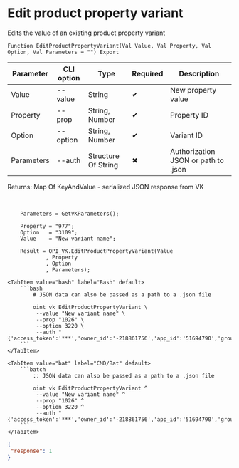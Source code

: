 ﻿---
sidebar_position: 6
---


# Edit product property variant
 Edits the value of an existing product property variant



`Function EditProductPropertyVariant(Val Value, Val Property, Val Option, Val Parameters = "") Export`

  | Parameter | CLI option | Type | Required | Description |
  |-|-|-|-|-|
  | Value | --value | String | &#x2714; | New property value |
  | Property | --prop | String, Number | &#x2714; | Property ID |
  | Option | --option | String, Number | &#x2714; | Variant ID |
  | Parameters | --auth | Structure Of String | &#x2716; | Authorization JSON or path to .json |

  
  Returns:  Map Of KeyAndValue - serialized JSON response from VK

<br/>




```bsl title="1C:Enterprise/OneScript code example"
    Parameters = GetVKParameters();

    Property = "977";
    Option   = "3109";
    Value    = "New variant name";

    Result = OPI_VK.EditProductPropertyVariant(Value
            , Property
            , Option
            , Parameters);
```
 

 <Tabs>
  
    <TabItem value="bash" label="Bash" default>
        ```bash
            # JSON data can also be passed as a path to a .json file
            
            oint vk EditProductPropertyVariant \
             --value "New variant name" \
             --prop "1026" \
             --option 3220 \
             --auth "{'access_token':'***','owner_id':'-218861756','app_id':'51694790','group_id':'218861756'}"
        ```
    </TabItem>
  
    <TabItem value="bat" label="CMD/Bat" default>
        ```batch
            :: JSON data can also be passed as a path to a .json file
            
            oint vk EditProductPropertyVariant ^
             --value "New variant name" ^
             --prop "1026" ^
             --option 3220 ^
             --auth "{'access_token':'***','owner_id':'-218861756','app_id':'51694790','group_id':'218861756'}"
        ```
    </TabItem>
</Tabs>


```json title="Result"
{
 "response": 1
}
```
